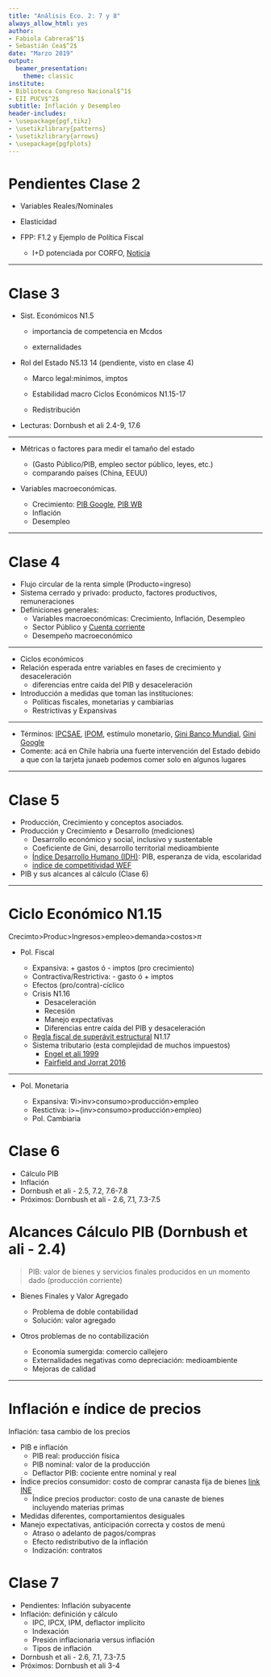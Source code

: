 ```yaml
---
title: "Análisis Eco. 2: 7 y 8"
always_allow_html: yes
author:
- Fabiola Cabrera$^1$
- Sebastián Cea$^2$
date: "Marzo 2019"
output:
  beamer_presentation:
    theme: classic
institute:
- Biblioteca Congreso Nacional$^1$
- EII PUCV$^2$
subtitle: Inflación y Desempleo
header-includes:
- \usepackage{pgf,tikz}
- \usetikzlibrary{patterns}
- \usetikzlibrary{arrows}
- \usepackage{pgfplots}
---
```



# Pendientes Clase 2

-  Variables Reales/Nominales

-  Elasticidad

- FPP: F1.2 y Ejemplo de Política Fiscal 

    - I+D potenciada por CORFO, [Noticia](https://www.emol.com/noticias/Economia/2019/03/01/939627/Gasto-en-ID-alcanzo-036-del-PIB-en-2017-y-registro-su-menor-nivel-en-cinco-anos.html)

----


# Clase 3

- Sist. Económicos N1.5

    -   importancia de competencia en Mcdos

    -   externalidades

- Rol del Estado N5.13 14 (pendiente, visto en clase 4)

    - Marco legal:mínimos, imptos
    
    - Estabilidad macro  Ciclos Económicos N1.15-17
    
    - Redistribución
    
- Lecturas: Dornbush et ali 2.4-9, 17.6


----

- Métricas o factores para medir el tamaño del estado 

    - (Gasto Público/PIB, empleo sector público, leyes, etc.) 
    - comparando países (China, EEUU)
    
- Variables macroeconómicas. 
    - Crecimiento: [PIB Google](https://www.google.cl/publicdata/explore?ds=d5bncppjof8f9_&met_y=ny_gdp_pcap_cd&hl=es&dl=es#!ctype=l&strail=false&bcs=d&nselm=h&met_y=ny_gnp_mktp_pp_cd&scale_y=lin&ind_y=false&rdim=region&idim=country:CHL&ifdim=region&hl=es&dl=es&ind=false), [PIB WB](https://datos.bancomundial.org/indicador/NY.GDP.PCAP.CD?locations=CL)    
    - Inflación
    - Desempleo




----

# Clase 4

- Flujo circular de la renta simple (Producto=ingreso)
- Sistema cerrado y privado: producto, factores productivos, remuneraciones 
- Definiciones generales:
    - Variables macroeconómicas: Crecimiento, Inflación, Desempleo
    - Sector Público y [Cuenta corriente](https://www.bcentral.cl/balanza-de-pagos-y-posicion-de-inversion-internacional)
    - Desempeño macroeconómico

----

- Ciclos económicos
- Relación esperada entre variables en fases de crecimiento y desaceleración 
    - diferencias entre caída del PIB y desaceleración
- Introducción a medidas que toman las instituciones:
    - Políticas fiscales, monetarias y cambiarias
    - Restrictivas y Expansivas

----

- Términos: [IPCSAE](https://si3.bcentral.cl/estadisticas/Principal1/informes/boletin/listado/BI001_a2_g_Coment.pdf), [IPOM](https://www.bcentral.cl/informe-de-politica-monetaria-ipom-), estímulo monetario, [Gini Banco Mundial](https://datos.bancomundial.org/indicador/SI.POV.GINI?contextual=min&end=2015&locations=CL&start=1987&view=chart), [Gini Google](https://www.google.com/publicdata/explore?ds=d5bncppjof8f9_&hl=es#!ctype=l&strail=false&bcs=d&nselm=h&met_y=si_pov_gini&scale_y=lin&ind_y=false&rdim=region&idim=country:CHL&ifdim=region&hl=es&dl=es&ind=false)
- Comente: acá en Chile habría una fuerte intervención del Estado debido a que con la tarjeta junaeb podemos comer solo en algunos lugares
    
    
----

# Clase 5

- Producción, Crecimiento y conceptos asociados.
- Producción y Crecimiento $\neq$ Desarrollo (mediciones)
    - Desarrollo económico y social, inclusivo y sustentable
    - Coeficiente de Gini, desarrollo territorial medioambiente
    - [Índice Desarrollo Humano (IDH)](http://desarrollohumano.cl/idh/indice-desarrollo-humano/): PIB, esperanza de vida, escolaridad 
    - [indice de competitividad WEF](https://tcdata360.worldbank.org/indicators/gci?country=BRA&indicator=631&countries=CHL&viz=line_chart&years=2007,2017)

- PIB y sus alcances al cálculo (Clase 6)

----


# Ciclo Económico N1.15

Crecimto>Produc>Ingresos>empleo>demanda>costos>$\pi$

- Pol. Fiscal 

    - Expansiva: + gastos ó - imptos (pro crecimiento)
    - Contractiva/Restrictiva: - gasto ó + imptos 
    - Efectos (pro/contra)-cíclico
    - Crisis N1.16
        - Desaceleración
        - Recesión
        - Manejo expectativas
        - Diferencias entre caída del PIB y desaceleración
    - [Regla fiscal de superávit estructural](http://www.hacienda.cl/preguntas-frecuentes/deberes-y-funciones/en-que-consiste-la-regla-del-balance.html) N1.17
    - Sistema tributario (esta complejidad de muchos impuestos)
        - [Engel et ali 1999](https://www.sciencedirect.com/science/article/pii/S0304387899000097)
        - [Fairfield and Jorrat 2016](https://doi.org/10.1111/roiw.12196)

----

- Pol. Monetaria

    - Expansiva: $\nabla$i>inv>consumo>producción>empleo
    - Restictiva: i>~(inv>consumo>producción>empleo)
    - Pol. Cambiaria
    
# Clase 6 

- Cálculo PIB
- Inflación
- Dornbush et ali - 2.5, 7.2, 7.6-7.8
- Próximos: Dornbush et ali - 2.6, 7.1, 7.3-7.5

# Alcances Cálculo PIB (Dornbush et ali - 2.4)

>PIB: valor de bienes y servicios finales producidos en un momento dado (producción corriente)

- Bienes Finales y Valor Agregado

    - Problema de doble contabilidad
    - Solución: valor agregado

- Otros problemas de no contabilización
    - Economía sumergida: comercio callejero
    - Externalidades negativas como depreciación: medioambiente
    - Mejoras de calidad
    
----   
    
# Inflación e índice de precios

Inflación: tasa cambio de  los precios

- PIB e inflación
    - PIB real: producción física
    - PIB nominal: valor de la producción
    - Deflactor PIB: cociente entre nominal y real

- Índice precios consumidor: costo de comprar canasta fija de bienes [link INE](https://www.ine.cl/estad%C3%ADsticas/precios/ipc)
    - Índice precios productor: costo de una canaste de bienes incluyendo materias primas
- Medidas diferentes, comportamientos desiguales
- Manejo expectativas, anticipación correcta y costos de menú
    - Atraso o adelanto de pagos/compras
    - Efecto redistributivo de la inflación
    - Indización: contratos
    
# Clase 7

- Pendientes: Inflación subyacente
- Inflación: definición y cálculo
    - IPC, IPCX, IPM, deflactor implícito
    - Indexación
    - Presión inflacionaria versus inflación
    - Tipos de inflación
- Dornbush et ali - 2.6, 7.1, 7.3-7.5
- Próximos: Dornbush et ali 3-4
